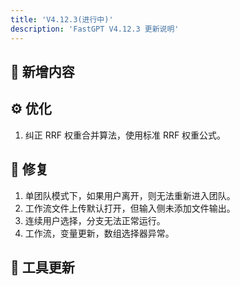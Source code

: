 ```yaml
---
title: 'V4.12.3(进行中)'
description: 'FastGPT V4.12.3 更新说明'
---
```


  
## 🚀 新增内容


## ⚙️ 优化

1. 纠正 RRF 权重合并算法，使用标准 RRF 权重公式。

## 🐛 修复

1. 单团队模式下，如果用户离开，则无法重新进入团队。
2. 工作流文件上传默认打开，但输入侧未添加文件输出。
3. 连续用户选择，分支无法正常运行。
4. 工作流，变量更新，数组选择器异常。

## 🔨 工具更新
